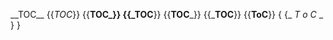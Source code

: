 __TOC__
{{TOC}}
{{<em>TOC</em>}}
{{<strong>TOC_}}
{{_TOC</strong>}}
{{<strong>TOC</strong>_}}
{{_<strong>TOC</strong>}}
{{<strong>ToC</strong>}}
{ {_ <em> T o C </em> _ } }
